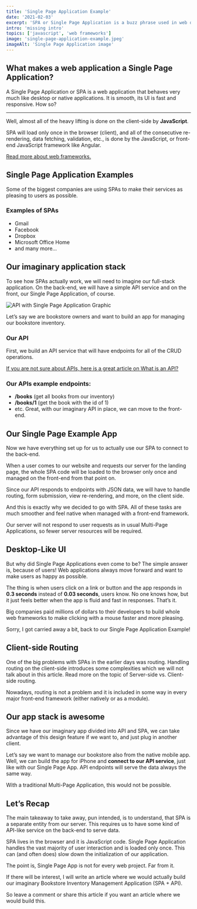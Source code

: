 ```yaml
---
title: 'Single Page Application Example'
date: '2021-02-03'
excerpt: 'SPA or Single Page Application is a buzz phrase used in web development. But do developers understand what it actually means and how the underlying architecture differs from other types of architecture?'
intro: 'missing intro'
topics: ['javascript', 'web frameworks']
image: 'single-page-application-example.jpeg'
imageAlt: 'Single Page Application image'
---
```


## What makes a web application a Single Page Application?

A Single Page Application or SPA is a web application that behaves very much like desktop or native applications. It is smooth, its UI is fast and responsive. How so?

---

Well, almost all of the heavy lifting is done on the client-side by **JavaScript**.

SPA will load only once in the browser (client), and all of the consecutive re-rendering, data fetching, validation, etc., is done by the JavaScript, or front-end JavaScript framework like Angular.

[Read more about web frameworks.](https://jstopics.com/articles/web-frameworks-what-are-they)

## Single Page Application Examples

Some of the biggest companies are using SPAs to make their services as pleasing to users as possible.

### Examples of SPAs

- Gmail
- Facebook
- Dropbox
- Microsoft Office Home
- and many more…

## Our imaginary application stack

To see how SPAs actually work, we will need to imagine our full-stack application. On the back-end, we will have a simple API service and on the front, our Single Page Application, of course.

![API with Single Page Application Graphic](/images/articles/api-spa.jpeg 'API to SPA')

Let’s say we are bookstore owners and want to build an app for managing our bookstore inventory.

### Our API

First, we build an API service that will have endpoints for all of the CRUD operations.

[If you are not sure about APIs, here is a great article on What is an API?](https://www.freecodecamp.org/news/what-is-an-api-in-english-please-b880a3214a82)

### Our APIs example endpoints:

- **/books** (get all books from our inventory)
- **/books/1** (get the book with the id of 1)
- etc.
  Great, with our imaginary API in place, we can move to the front-end.

## Our Single Page Example App

Now we have everything set up for us to actually use our SPA to connect to the back-end.

When a user comes to our website and requests our server for the landing page, the whole SPA code will be loaded to the browser only once and managed on the front-end from that point on.

Since our API responds to endpoints with JSON data, we will have to handle routing, form submission, view re-rendering, and more, on the client side.

And this is exactly why we decided to go with SPA. All of these tasks are much smoother and feel native when managed with a front-end framework.

Our server will not respond to user requests as in usual Multi-Page Applications, so fewer server resources will be required.

## Desktop-Like UI

But why did Single Page Applications even come to be? The simple answer is, because of users! Web applications always move forward and want to make users as happy as possible.

The thing is when users click on a link or button and the app responds in **0.3 seconds** instead of **0.03 seconds**, users know. No one knows how, but it just feels better when the app is fluid and fast in responses. That’s it.

Big companies paid millions of dollars to their developers to build whole web frameworks to make clicking with a mouse faster and more pleasing.

Sorry, I got carried away a bit, back to our Single Page Application Example!

## Client-side Routing

One of the big problems with SPAs in the earlier days was routing. Handling routing on the client-side introduces some complexities which we will not talk about in this article. Read more on the topic of Server-side vs. Client-side routing.

Nowadays, routing is not a problem and it is included in some way in every major front-end framework (either natively or as a module).

## Our app stack is awesome

Since we have our imaginary app divided into API and SPA, we can take advantage of this design feature if we want to, and just plug in another client.

Let’s say we want to manage our bookstore also from the native mobile app. Well, we can build the app for iPhone and **connect to our API service**, just like with our Single Page App. API endpoints will serve the data always the same way.

With a traditional Multi-Page Application, this would not be possible.

## Let’s Recap

The main takeaway to take away, pun intended, is to understand, that SPA is a separate entity from our server. This requires us to have some kind of API-like service on the back-end to serve data.

SPA lives in the browser and it is JavaScript code. Single Page Application handles the vast majority of user interaction and is loaded only once. This can (and often does) slow down the initialization of our application.

The point is, Single Page App is not for every web project. Far from it.

If there will be interest, I will write an article where we would actually build our imaginary Bookstore Inventory Management Application (SPA + API).

So leave a comment or share this article if you want an article where we would build this.
